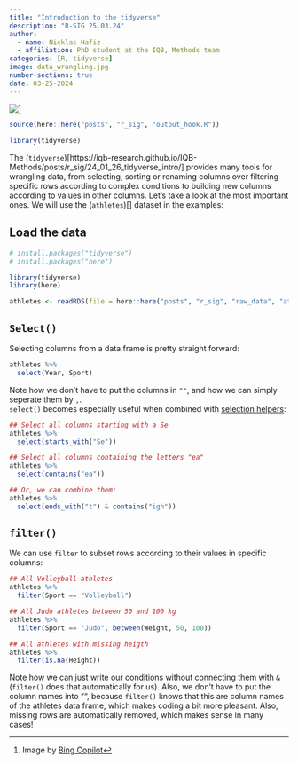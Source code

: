 ```yaml
---
title: "Introduction to the tidyverse"
description: "R-SIG 25.03.24"
author: 
  - name: Nicklas Hafiz
  - affiliation: PhD student at the IQB, Methods team
categories: [R, tidyverse]
image: data_wrangling.jpg
number-sections: true
date: 03-25-2024
---
```


![](data_wrangling.jpg)[^1]

[^1]: Image by [Bing Copilot](https://www.bing.com/images/create/data-wrangling/1-65fd4161357e424ab4710052a455ae76?id=%2bsYYE%2fjAx45kPemp84oShA%3d%3d&view=detailv2&idpp=genimg&idpclose=1&thId=OIG1.63cnYyWZaAlWJaaaluAw&FORM=SYDBIC)

```r
source(here::here("posts", "r_sig", "output_hook.R"))
```

```r
library(tidyverse)
```

The (`tidyverse`)[https://iqb-research.github.io/IQB-Methods/posts/r_sig/24_01_26_tidyverse_intro/] provides many tools for wrangling data, from selecting, sorting or renaming columns over filtering specific rows according to complex conditions to building new columns according to values in other columns. 
Let's take a look at the most important ones. We will use the (`athletes`)[] dataset in the examples:

::: {.callout-caution icon="false" collapse="true"}
## Load the data

```r
# install.packages("tidyverse")
# install.packages("here")

library(tidyverse)
library(here)

athletes <- readRDS(file = here::here("posts", "r_sig", "raw_data", "athletes.rds"))
```
:::


## `Select()`
Selecting columns from a data.frame is pretty straight forward:

```r
athletes %>%
  select(Year, Sport)
```

Note how we don't have to put the columns in `""`, and how we can simply seperate them by `,`.  
`select()` becomes especially useful when combined with [selection helpers](https://dplyr.tidyverse.org/reference/select.html):

```r
## Select all columns starting with a Se
athletes %>%
  select(starts_with("Se"))

## Select all columns containing the letters "ea"
athletes %>%
  select(contains("ea"))

## Or, we can combine them:
athletes %>% 
  select(ends_with("t") & contains("igh"))
```

## `filter()`
We can use `filter` to subset rows according to their values in specific columns: 

```r
## All Volleyball athletes
athletes %>%
  filter(Sport == "Volleyball")

## All Judo athletes between 50 and 100 kg
athletes %>%
  filter(Sport == "Judo", between(Weight, 50, 100))

## All athletes with missing heigth
athletes %>%
  filter(is.na(Height))
```

Note how we can just write our conditions without connecting them with `&` (`filter()` does that automatically for us). Also, we don’t have to put the column names into "", because `filter()` knows that this are column names of the athletes data frame, which makes coding a bit more pleasant. Also, missing rows are automatically removed, which makes sense in many cases!





